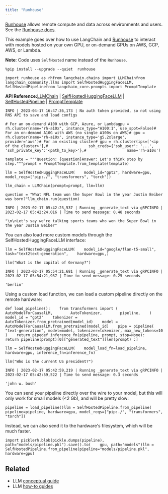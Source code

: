 ```yaml
---
title: "Runhouse"
---
```


[Runhouse](https://github.com/run-house/runhouse) allows remote compute and data across environments and users. See the [Runhouse docs](https://www.run.house/docs).

This example goes over how to use LangChain and [Runhouse](https://github.com/run-house/runhouse) to interact with models hosted on your own GPU, or on-demand GPUs on AWS, GCP, AWS, or Lambda.

**Note**: Code uses `SelfHosted` name instead of the `Runhouse`.

```
%pip install --upgrade --quiet  runhouse
```

```
import runhouse as rhfrom langchain.chains import LLMChainfrom langchain_community.llms import SelfHostedHuggingFaceLLM, SelfHostedPipelinefrom langchain_core.prompts import PromptTemplate
```

**API Reference:**[LLMChain](https://python.langchain.com/api_reference/langchain/chains/langchain.chains.llm.LLMChain.html) | [SelfHostedHuggingFaceLLM](https://python.langchain.com/api_reference/community/llms/langchain_community.llms.self_hosted_hugging_face.SelfHostedHuggingFaceLLM.html) | [SelfHostedPipeline](https://python.langchain.com/api_reference/community/llms/langchain_community.llms.self_hosted.SelfHostedPipeline.html) | [PromptTemplate](https://python.langchain.com/api_reference/core/prompts/langchain_core.prompts.prompt.PromptTemplate.html)

```
INFO | 2023-04-17 16:47:36,173 | No auth token provided, so not using RNS API to save and load configs
```

```
# For an on-demand A100 with GCP, Azure, or Lambdagpu = rh.cluster(name="rh-a10x", instance_type="A100:1", use_spot=False)# For an on-demand A10G with AWS (no single A100s on AWS)# gpu = rh.cluster(name='rh-a10x', instance_type='g5.2xlarge', provider='aws')# For an existing cluster# gpu = rh.cluster(ips=['<ip of the cluster>'],#                  ssh_creds={'ssh_user': '...', 'ssh_private_key':'<path_to_key>'},#                  name='rh-a10x')
```

```
template = """Question: {question}Answer: Let's think step by step."""prompt = PromptTemplate.from_template(template)
```

```
llm = SelfHostedHuggingFaceLLM(    model_id="gpt2", hardware=gpu, model_reqs=["pip:./", "transformers", "torch"])
```

```
llm_chain = LLMChain(prompt=prompt, llm=llm)
```

```
question = "What NFL team won the Super Bowl in the year Justin Beiber was born?"llm_chain.run(question)
```

```
INFO | 2023-02-17 05:42:23,537 | Running _generate_text via gRPCINFO | 2023-02-17 05:42:24,016 | Time to send message: 0.48 seconds
```

```
"\n\nLet's say we're talking sports teams who won the Super Bowl in the year Justin Beiber"
```

You can also load more custom models through the SelfHostedHuggingFaceLLM interface:

```
llm = SelfHostedHuggingFaceLLM(    model_id="google/flan-t5-small",    task="text2text-generation",    hardware=gpu,)
```

```
llm("What is the capital of Germany?")
```

```
INFO | 2023-02-17 05:54:21,681 | Running _generate_text via gRPCINFO | 2023-02-17 05:54:21,937 | Time to send message: 0.25 seconds
```

```
'berlin'
```

Using a custom load function, we can load a custom pipeline directly on the remote hardware:

```
def load_pipeline():    from transformers import (        AutoModelForCausalLM,        AutoTokenizer,        pipeline,    )    model_id = "gpt2"    tokenizer = AutoTokenizer.from_pretrained(model_id)    model = AutoModelForCausalLM.from_pretrained(model_id)    pipe = pipeline(        "text-generation", model=model, tokenizer=tokenizer, max_new_tokens=10    )    return pipedef inference_fn(pipeline, prompt, stop=None):    return pipeline(prompt)[0]["generated_text"][len(prompt) :]
```

```
llm = SelfHostedHuggingFaceLLM(    model_load_fn=load_pipeline, hardware=gpu, inference_fn=inference_fn)
```

```
llm("Who is the current US president?")
```

```
INFO | 2023-02-17 05:42:59,219 | Running _generate_text via gRPCINFO | 2023-02-17 05:42:59,522 | Time to send message: 0.3 seconds
```

```
'john w. bush'
```

You can send your pipeline directly over the wire to your model, but this will only work for small models (\<2 Gb), and will be pretty slow:

```
pipeline = load_pipeline()llm = SelfHostedPipeline.from_pipeline(    pipeline=pipeline, hardware=gpu, model_reqs=["pip:./", "transformers", "torch"])
```

Instead, we can also send it to the hardware's filesystem, which will be much faster.

```
import picklerh.blob(pickle.dumps(pipeline), path="models/pipeline.pkl").save().to(    gpu, path="models")llm = SelfHostedPipeline.from_pipeline(pipeline="models/pipeline.pkl", hardware=gpu)
```

## Related

* LLM [conceptual guide](/oss/concepts/text_llms)
* LLM [how-to guides](/oss/how_to/#llms)
